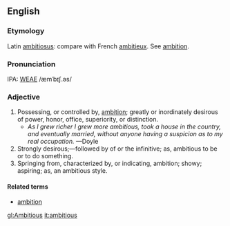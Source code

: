 ==English==
===Etymology===
Latin [[ambitiosus]]: compare with French [[ambitieux]].  See [[ambition]].

===Pronunciation===
IPA: [[WEAE]] /æmˈbɪʃ.əs/

===Adjective===
# Possessing, or controlled by, [[ambition]]; greatly or inordinately desirous of power, honor, office, superiority, or distinction.
#* ''As I grew richer I grew more ambitious, took a house in the country, and eventually married, without anyone having a suspicion as to my real occupation.'' &mdash;Doyle
# Strongly desirous;&mdash;followed by of or the infinitive; as, ambitious to be or to do something.
# Springing from, characterized by, or indicating, ambition; showy; aspiring; as, an ambitious style.
<!-- material copied from Webster's Revised Unabridged Dictionary (1913) -->

====Related terms====
*[[ambition]]

[[gl:Ambitious]]
[[it:ambitious]]